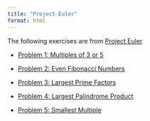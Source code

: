```yaml
---
title: "Project Euler"
format: html
---
```


The following exercises are from [Project Euler](https://projecteuler.net/about){target="_blank"}

- [Problem 1: Multiples of 3 or 5](https://dejesusalcala.github.io/project_euler_1/){target="_blank"}

- [Problem 2: Even Fibonacci Numbers](https://dejesusalcala.github.io/project_euler_2/){target="_blank"}

- [Problem 3: Largest Prime Factors](https://dejesusalcala.github.io/project_euler_3/){target="_blank"}

- [Problem 4: Largest Palindrome Product](https://dejesusalcala.github.io/project_euler_4/){target="_blank"}

- [Problem 5: Smallest Multiple](https://dejesusalcala.github.io/project_euler_5/){target="_blank"}

